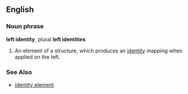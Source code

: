 ==English==

===Noun phrase===
'''left identity''', plural '''left identities'''

# {{algebra}} An element of a structure, which produces an [[identity]] mapping when applied on the left.

===See Also===
*[[identity element]]